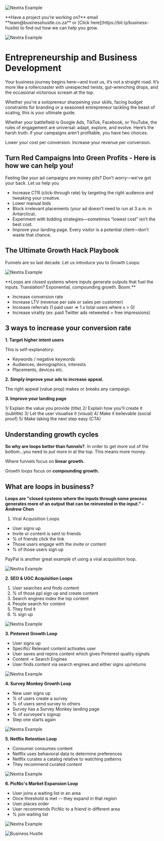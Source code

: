 
<Bleed>![Nextra Example](../public/business-hustle-biz-Development-artwork.png)</Bleed>

<span id="sidebar-and-anchor-links" />
<Callout>
  **Have a project you’re working on?** email **team@businesshustle.co.za** or [Click here](https://bit.ly/business-hustle) to find out how we can help you grow.
</Callout>

<Bleed>![Nextra Example](../public/BHW_pricelist.png)</Bleed>

# Entrepreneurship and Business Development

Your business journey begins here—and trust us, it’s not a straight road. It’s more like a rollercoaster with unexpected twists, gut-wrenching drops, and the occasional victorious scream at the top.

Whether you're a solopreneur sharpening your skills, facing budget constraints for branding or a seasoned entrepreneur tackling the beast of scaling, this is your ultimate guide.


Whether your battlefield is Google Ads, TikTok, Facebook, or YouTube, the rules of engagement are universal: adapt, explore, and evolve.
Here’s the harsh truth: if your campaigns aren’t profitable, you have two choices.

Lower your cost per conversion.
Increase your revenue per conversion.

## Turn Red Campaigns Into Green Profits - Here is how we can help you!

Feeling like your ad campaigns are money pits? Don’t worry—we’ve got your back. Let us help you 
- Increase CTR (click-through rate) by targeting the right audience and tweaking your creative.
- Lower manual bids
- Block irrelevant placements (your ad doesn’t need to run at 3 a.m. in Antarctica).
- Experiment with bidding strategies—sometimes “lowest cost” isn’t the best cost.
- Improve your landing page. Every visitor is a potential client—don’t waste that chance.

## The Ultimate Growth Hack Playbook 

Funnels are so last decade. Let us introduce you to Growth Loops:

<Bleed>![Nextra Example](../public/bus.png)</Bleed>

<Bleed>
  <div style={{ border: '1px solid #888', padding: '4rem 2.5rem', textAlign: 'center' }}>
    **Loops are closed systems where inputs generate outputs that fuel the inputs. Translation? Exponential, compounding growth. Boom.**

  </div>
</Bleed>







- Increase conversion rate
- Increase LTV (revenue per sale or sales per customer)
- Increase referrals (1 paid user => 1.x total users where x > 0)
- Increase virality (ex: paid Twitter ads retweeted = free impressions)

## 3 ways to increase your conversion rate

**1. Target higher intent users**

This is self-explanatory:

* Keywords / negative keywords
* Audiences, demographics, interests
* Placements, devices etc.

**2. Simply improve your ads to increase appeal.**

The right appeal (value prop) makes or breaks any campaign. 

**3. Improve your landing page**

1/ Explain the value you provide (title)
2/ Explain how you'll create it (subtitle)
3/ Let the user visualise it (visual)
4/ Make it believable (social proof)
5/ Make taking the next step easy (CTA)

## Understanding growth cycles 


**So why are loops better than funnels?**. In order to get more out of the bottom...you need to put more in at the top. This means more money.

Where funnels focus on **linear growth.**

Growth loops focus on **compounding growth.** 

## What are loops in business?

**Loops are "closed systems where the inputs through some process generates more of an output that can be reinvested in the input." - Andrew Chen**

1. Viral Acquisition Loops
* User signs up
* Invite or content is sent to friends
* % of friends click the link
* Those users engage with the invite or content
* % of those users sign up

PayPal is another great example of using a viral acquisition loop.

<Bleed>![Nextra Example](../public/alo.png)</Bleed>

**2. SEO & UGC Acquisition Loops**

1. User searches and finds content
2. % of those ppl sign up and create content
3. Search engines index the top content
4. People search for content
5. They find it
6. % sign up

<Bleed>![Nextra Example](../public/alo2.png)</Bleed>

**3. Pinterest Growth Loop**

* User signs up
* Specific/ Relevant content activates user
* User saves and repins content which gives Pinterest quality signals
* Content -> Search Engines
* User finds content via search engines and either signs up/returns

<Bleed>![Nextra Example](../public/alo3.png)</Bleed>

**4. Survey Monkey Growth Loop**

* New user signs up
* % of users create a survey
* % of users send survey to others
* Survey has a Survey Monkey landing page
* % of surveyee's signup 
* Step one starts again


<Bleed>![Nextra Example](../public/alo4.png)</Bleed>

**5. Netflix Retention Loop**

* Consumer consumes content
* Netflix uses behavioral data to determine preferences
* Netflix curates a catalog relative to watching patterns
* They recommend curated content


<Bleed>![Nextra Example](../public/alo5.png)</Bleed>

**6. PicNic's Market Expansion Loop**

* User joins a waiting list in an area
* Once threshold is met -- they expand in that region
* User places order
* User recommends PicNic to a friend in different area
* % join waiting list

<Bleed>![Nextra Example](../public/alo6.png)</Bleed>


![Business Hustle](https://img.shields.io/badge/Business-Hustle-blue)
